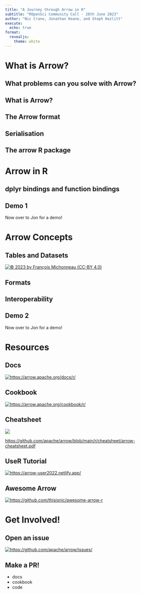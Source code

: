 ```yaml
---
title: "A Journey through Arrow in R"
subtitle: "ROpenSci Community Call - 28th June 2023"
author: "Nic Crane, Jonathan Keane, and Steph Hazlitt"
execute:
  echo: true
format: 
  revealjs:
    theme: white
---
```


# What is Arrow?

## What problems can you solve with Arrow?

<!-- 
Lay out the problem of having data larger than memory

Larger than memory
Multiple files
Control over data types
No need for cluster or DB ("deconstructed database")

-->

## What is Arrow?

<!--     Multi-language toolbox (high level)
 -->

## The Arrow format

<!-- 

Lift a few bits from Neal's presentation at around 3:40: https://www.youtube.com/watch?v=zND-Wj2XPvc

Common format + Columnar format + R bindings
  1:50 onwards in Danielle's https://www.youtube.com/watch?v=O42LUmJZPx0&t=180s

-->

## Serialisation


## The arrow R package

<!-- 
How does this work in R?
  dplyr/dbplyr/etc
  5:00 onwards in Danielle's https://www.youtube.com/watch?v=O42LUmJZPx0&t=180s
-->

# Arrow in R

## dplyr bindings and function bindings
<!-- at a very high level: verbs, functions, joins-->

## Demo 1

Now over to Jon for a demo!

# Arrow Concepts

## Tables and Datasets

[![ © 2023 by François Michonneau (CC-BY 4.0)](https://francoismichonneau.net/images/2022-09-decision-map.webp)](https://francoismichonneau.net/2022/10/import-big-csv/)

<!-- 
Tables - in-memory
        Datasets - points to files, without pulling in yet
-->

## Formats

<!-- 
Formats - Parquet, Arrow, and CSV (not here, but here's why)
-->

## Interoperability

<!-- Serialisation - interoperability; talk about DuckDB too -->

## Demo 2

Now over to Jon for a demo!

# Resources

## Docs

[![https://arrow.apache.org/docs/r/](images/docs.png)](https://arrow.apache.org/docs/r/)

## Cookbook

[![https://arrow.apache.org/cookbook/r/](images/cookbook.png)](https://arrow.apache.org/cookbook/r/)

## Cheatsheet

[![](https://arrow.apache.org/img/20220427-arrow-r-cheatsheet-thumbnail.png)](https://github.com/apache/arrow/blob/master/r/cheatsheet/arrow-cheatsheet.pdf)

<https://github.com/apache/arrow/blob/main/r/cheatsheet/arrow-cheatsheet.pdf>

```{=html}
<!-- 
The Arrow for R cheatsheet is intended to be an easy-to-scan introduction to the Arrow R package and Arrow data structures, with getting started sections on some of the package’s main functionality. The cheatsheet includes introductory snippets on using Arrow to read and work with larger-than-memory multi-file data sets, sending and receiving data with Flight, reading data from cloud storage without downloading the data first, and more. The Arrow for R cheatsheet also directs users to the full Arrow for R package documentation and articles and the Arrow Cookbook, both full of code examples and recipes to support users build their Arrow-based data workflows. Finally, the cheatsheet debuts one of the first uses of the hot-off-the-presses Arrow hex sticker, recently made available as part of the Apache Arrow visual identity guidance.
-->
```
## UseR Tutorial

[![https://arrow-user2022.netlify.app/](images/usertutorial.png)](https://arrow-user2022.netlify.app/)

<!-- Also mention mini taxi dataset -->

## Awesome Arrow

[![https://github.com/thisisnic/awesome-arrow-r](images/awesomearrow.png)](https://github.com/thisisnic/awesome-arrow-r)

# Get Involved!

## Open an issue

[![https://github.com/apache/arrow/issues/](images/issues.png)](https://github.com/apache/arrow/issues/)

## Make a PR!

-   docs
-   cookbook
-   code
